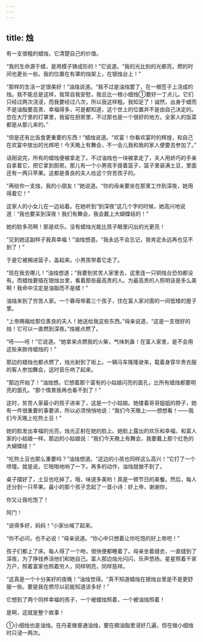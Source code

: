 ```yaml
---
---
---
```

title: 烛
---




有一支很粗的蜡烛，它清楚自己的价值。

“我的生命源于蜡，是用模子铸成形的！”它说道。“我的光比别的光都亮，燃的时间也更长一些。我的位置在有罩的烛架上，在银烛台上！”

“那样的生活一定很美好！”油烛说道。“我不过是油烛罢了，在一根签子上浇成的烛。我不能总是这样，我常自我安慰，我总比一根小细烛①要好一丁点儿。它们只经过两次浇浸，而我要经过八次，所以我这样粗。我知足了！诚然，出身于蜡而不是油脂要高贵、幸福得多，可是都知道，这个世上的位置并不是由自己决定的。您在大厅里的灯罩里，我留在厨房里，不过那也是一个很好的地方。全家人的饭菜都是从那儿来的。”

“但是还有比饭食更重要的东西！”蜡烛说道。“欢宴！你看欢宴时的辉煌，和自己在欢宴中放出的光辉吧！今天晚上有舞会，不一会儿我和我的家人便要去参加了。”

话刚说完，所有的蜡烛便被拿走了。不过油烛也一块被拿走了，夫人用娇巧的手亲自拿着它，把它拿到厨房。那儿有一个小男孩手提着篮子，篮子里装满土豆，里面还有一两只苹果。这都是善良的夫人给这个穷苦孩子的。

“再给你一支烛，我的小朋友！”她说道。“你的母亲要坐在那里工作到深夜，她用得着它！”

这家人的小女儿在一边站着。在她听到“到深夜”这几个字的时候，她高兴地说道：“我也要呆到深夜！我们有舞会，我会戴上大蝴蝶结的！”

她的脸多亮啊！那是欢乐。没有蜡烛光能比孩子眼里闪出的光更亮！

“见到她这副样子我真幸福！”油烛想道。“我永远不会忘记，我肯定永远再也见不到了！”

于是它被搁进篮子，盖起来。小男孩带着它走了。

“现在我去哪儿！”油烛想道；“我要到贫苦人家里去，这里连一只铜烛台恐怕都没有。而蜡烛要插在银烛台里，看着那些最高贵的人。为最高贵的人照明该是多么美啊！我命中注定是油脂而不是蜡！”

油烛来到了穷苦人家。一个寡母带着三个孩子，住在富人家对面的一间低矮的屋子里。

“上帝赐福给那位善良的夫人！她送给我这些东西。”母亲说道，“这是一支很好的烛！它可以一直燃到深夜。”烛被点燃了。

“呸——呸！”它说道。“她拿来点燃我的火柴，气味刺鼻！在富人家里，是不会用这些来款待蜡烛的！”

那边的蜡烛也都点燃了，烛光射到了街上。一辆马车隆隆驶来，载着身穿华贵衣服的客人参加舞会，这时音乐响了起来。

“那边开始了！”油烛想。它想着那个富有的小姑娘闪亮的面孔，比所有蜡烛都要明亮的面孔。“那个情景我再也看不到了！”

这时，贫苦人家最小的孩子进来了，这是一个小姑娘。她搂着哥哥姐姐的脖子，她有一件很重要的事要讲，所以必须悄悄地说：“我们今天晚上——想想看！——我们今天晚上吃热土豆！”

她的脸发出幸福的光亮，烛光正射在她的脸上。她脸上露出的欢乐和幸福，和富人家的小姑娘一样。那边的小姑娘说：“我们今天晚上有舞会，我要戴上那个红色的大蝴蝶结！”

“吃热土豆也那么重要吗？”油烛想道。“这边的小孩也同样这么高兴！”它打了一个喷嚏。就是说，它啪啪地响了一下。再多的动作，油烛就做不到了。

桌子摆好了，土豆也吃掉了。哦，味道多美哟！真是一顿节日的美餐。然后，每人还分到一只苹果。最小的那个孩子念起了一首小诗：好上帝，谢谢你，

你又让我吃饱了！

阿门！

“说得多好，妈妈！”小家伙喊了起来。

“你不必问，也不必说！”母亲说道。“你心中只想着让你吃饱的好上帝吧！”

孩子们都上了床。每人得了一个吻，很快便都睡着了。母亲坐着缝衣，一直缝到了深夜，为了挣钱养活他们和她自己。富人那边烛光闪闪，乐声悠扬。星星照着千家万户，照着富家也照着穷人，同样明亮，同样慈祥。

“这真是一个十分美好的夜晚！”油烛觉得。“真不知道蜡烛在银烛台里是不是更舒服一些。要是我在燃尽以前能知道该多好！”

它想到了两个同样幸福的孩子，一个被蜡烛照着，一个被油烛照着！

是啊，这就是整个故事！

①小细烛也是油烛。在丹麦做普通油烛，要在稠油脂里浸好几遍，但在做小细烛时只浸一两次。